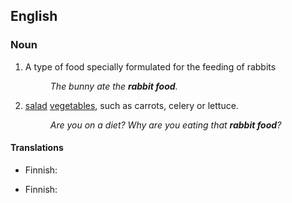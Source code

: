 ==English==

===Noun===
{{en-noun|sg=[[rabbit]] [[food]]|-}}

# A type of food specially formulated for the feeding of rabbits
#:''The bunny ate the '''rabbit food'''.''
#{{informal}} [[salad]] [[vegetable]]s, such as carrots, celery or lettuce.
#:''Are you on a diet? Why are you eating that '''rabbit food'''?''

====Translations====
{{trans-top|food formulated for rabbits}}
* Finnish: {{t|fi|kaninruoka}}
{{trans-mid}}
{{trans-bottom}}

{{trans-top|informal: salad and vegetables}}
* Finnish: {{t|fi|kaninruoka}}
{{trans-mid}}
{{trans-bottom}}